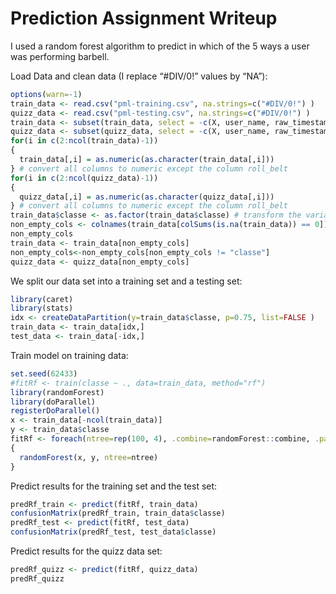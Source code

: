 Prediction Assignment Writeup
=============================

I used a random forest algorithm to predict in which of the 5 ways a user was performing barbell.


Load Data and clean data (I replace "#DIV/0!" values by "NA"):
```{r}
options(warn=-1)
train_data <- read.csv("pml-training.csv", na.strings=c("#DIV/0!") )
quizz_data <- read.csv("pml-testing.csv", na.strings=c("#DIV/0!") )
train_data <- subset(train_data, select = -c(X, user_name, raw_timestamp_part_1, raw_timestamp_part_2, cvtd_timestamp, new_window, num_window) ) # remove useless columns
quizz_data <- subset(quizz_data, select = -c(X, user_name, raw_timestamp_part_1, raw_timestamp_part_2, cvtd_timestamp, new_window, num_window) ) # remove useless columns
for(i in c(2:ncol(train_data)-1))
{
  train_data[,i] = as.numeric(as.character(train_data[,i]))
} # convert all columns to numeric except the column roll_belt
for(i in c(2:ncol(quizz_data)-1))
{
  quizz_data[,i] = as.numeric(as.character(quizz_data[,i]))
} # convert all columns to numeric except the column roll_belt
train_data$classe <- as.factor(train_data$classe) # transform the variable we try to predict as factor
non_empty_cols <- colnames(train_data[colSums(is.na(train_data)) == 0]) # select empty columns
non_empty_cols
train_data <- train_data[non_empty_cols]
non_empty_cols<-non_empty_cols[non_empty_cols != "classe"]
quizz_data <- quizz_data[non_empty_cols]
```


We split our data set into a training set and a testing set:

```{r}
library(caret)
library(stats)
idx <- createDataPartition(y=train_data$classe, p=0.75, list=FALSE )
train_data <- train_data[idx,]
test_data <- train_data[-idx,]
```


Train model on training data:
```{r}
set.seed(62433)
#fitRf <- train(classe ~ ., data=train_data, method="rf")
library(randomForest)
library(doParallel)
registerDoParallel()
x <- train_data[-ncol(train_data)]
y <- train_data$classe
fitRf <- foreach(ntree=rep(100, 4), .combine=randomForest::combine, .packages='randomForest') %dopar% 
{
  randomForest(x, y, ntree=ntree) 
}
```


Predict results for the training set and the test set:
```{r}
predRf_train <- predict(fitRf, train_data)
confusionMatrix(predRf_train, train_data$classe)
predRf_test <- predict(fitRf, test_data)
confusionMatrix(predRf_test, test_data$classe)
```

Predict results for the quizz data set:
```{r}
predRf_quizz <- predict(fitRf, quizz_data)
predRf_quizz
```

